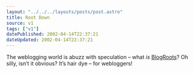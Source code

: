 ```yaml
---
layout: "../../../layouts/posts/post.astro"
title: Root Down
source: v1
tags: ["v1"]
datePublished: 2002-04-14T22:37:21
dateUpdated: 2002-04-14T22:37:21
---
```


The weblogging world is abuzz with speculation &#8211; what _is_ [BlogRoots][1]? Oh silly, isn&#8217;t it obvious? It&#8217;s hair dye &#8211; for webloggers!

[1]: http://blogroots.com/
